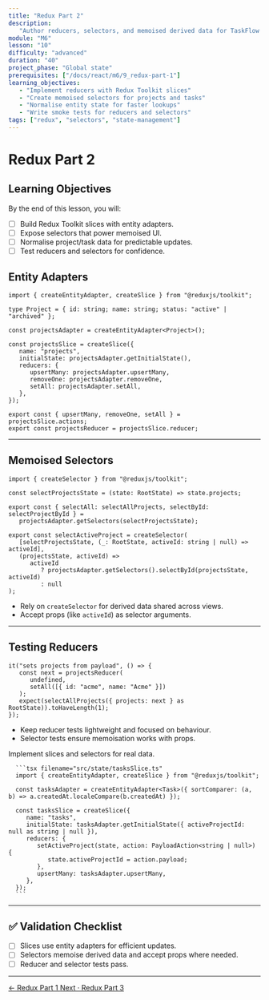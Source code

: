 ```yaml
---
title: "Redux Part 2"
description:
   "Author reducers, selectors, and memoised derived data for TaskFlow Pro."
module: "M6"
lesson: "10"
difficulty: "advanced"
duration: "40"
project_phase: "Global state"
prerequisites: ["/docs/react/m6/9_redux-part-1"]
learning_objectives:
   - "Implement reducers with Redux Toolkit slices"
   - "Create memoised selectors for projects and tasks"
   - "Normalise entity state for faster lookups"
   - "Write smoke tests for reducers and selectors"
tags: ["redux", "selectors", "state-management"]
---
```



# Redux Part 2

## Learning Objectives

By the end of this lesson, you will:

-  [ ] Build Redux Toolkit slices with entity adapters.
-  [ ] Expose selectors that power memoised UI.
-  [ ] Normalise project/task data for predictable updates.
-  [ ] Test reducers and selectors for confidence.

## Entity Adapters

```tsx
import { createEntityAdapter, createSlice } from "@reduxjs/toolkit";

type Project = { id: string; name: string; status: "active" | "archived" };

const projectsAdapter = createEntityAdapter<Project>();

const projectsSlice = createSlice({
   name: "projects",
   initialState: projectsAdapter.getInitialState(),
   reducers: {
      upsertMany: projectsAdapter.upsertMany,
      removeOne: projectsAdapter.removeOne,
      setAll: projectsAdapter.setAll,
   },
});

export const { upsertMany, removeOne, setAll } = projectsSlice.actions;
export const projectsReducer = projectsSlice.reducer;
```

---

## Memoised Selectors

```tsx
import { createSelector } from "@reduxjs/toolkit";

const selectProjectsState = (state: RootState) => state.projects;

export const { selectAll: selectAllProjects, selectById: selectProjectById } =
   projectsAdapter.getSelectors(selectProjectsState);

export const selectActiveProject = createSelector(
   [selectProjectsState, (_: RootState, activeId: string | null) => activeId],
   (projectsState, activeId) =>
      activeId
         ? projectsAdapter.getSelectors().selectById(projectsState, activeId)
         : null
);
```

-  Rely on `createSelector` for derived data shared across views.
-  Accept props (like `activeId`) as selector arguments.

---

## Testing Reducers

```tsx
it("sets projects from payload", () => {
   const next = projectsReducer(
      undefined,
      setAll([{ id: "acme", name: "Acme" }])
   );
   expect(selectAllProjects({ projects: next } as RootState)).toHaveLength(1);
});
```

-  Keep reducer tests lightweight and focused on behaviour.
-  Selector tests ensure memoisation works with props.

<Accordions type='single' className='mt-4'>
   <Accordion title='TaskFlow Pro Upgrades'>
      <p>Implement slices and selectors for real data.</p>

      ```tsx filename="src/state/tasksSlice.ts"
      import { createEntityAdapter, createSlice } from "@reduxjs/toolkit";

      const tasksAdapter = createEntityAdapter<Task>({ sortComparer: (a, b) => a.createdAt.localeCompare(b.createdAt) });

      const tasksSlice = createSlice({
         name: "tasks",
         initialState: tasksAdapter.getInitialState({ activeProjectId: null as string | null }),
         reducers: {
            setActiveProject(state, action: PayloadAction<string | null>) {
               state.activeProjectId = action.payload;
            },
            upsertMany: tasksAdapter.upsertMany,
         },
      });
      ```

   </Accordion>
</Accordions>

---

## ✅ Validation Checklist

-  [ ] Slices use entity adapters for efficient updates.
-  [ ] Selectors memoise derived data and accept props where needed.
-  [ ] Reducer and selector tests pass.

---

<div className='mt-8 flex justify-between'>
   <a
      href='/docs/react/m6/9_redux-part-1'
      className='text-sm font-medium text-muted-foreground hover:text-foreground'
   >
      ← Redux Part 1
   </a>
   <a
      href='/docs/react/m6/11_redux-part-3'
      className='text-sm font-medium text-primary hover:text-primary/80'
   >
      Next · Redux Part 3
   </a>
</div>
